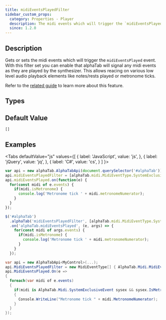 ```yaml
---
title: midiEventsPlayedFilter
sidebar_custom_props:
  category: Properties - Player
  description: The midi events which will trigger the `midiEventsPlayed` event
  since: 1.2.0
---
```


<SinceBadge since="1.2.0" />


## Description
Gets or sets the midi events which will trigger the `midiEventsPlayed` event. With this filter set you can enable 
that alphaTab will signal any midi events as they are played by the synthesizer. This allows reacing on various low level
audio playback elements like notes/rests played or metronome ticks. 

Refer to the [related guide](/docs/guides/handling-midi-events) to learn more about this feature. 

## Types

<TypeTable>
    <TypeRow type="js" name="alphaTab.midi.MidiEventType[]" />
    <TypeRow type="net" name="IList<AlphaTab.Midi.MidiEventType>" />
</TypeTable>

## Default Value

`[]`

## Examples

<Tabs
  defaultValue="js"
  values={[
    { label: 'JavaScript', value: 'js', },
    { label: 'jQuery', value: 'jq', },
    { label: 'C#', value: 'cs', }
  ]
}>
<TabItem value="js">

```js
var api = new alphaTab.AlphaTabApi(document.querySelector('#alphaTab'));
api.midiEventsPlayedFilter = [alphaTab.midi.MidiEventType.SystemExclusive2];
api.midiEventsPlayed.on(function(e) {
  for(const midi of e.events) {
    if(midi.isMetronome) {
      console.log('Metronome tick ' + midi.metronomeNumerator); 
    }
  }
});
```

</TabItem>
<TabItem value="jq">

```js
$('#alphaTab')
  .alphaTab('midiEventsPlayedFilter', [alphaTab.midi.MidiEventType.SystemExclusive2])
  .on('alphaTab.midiEventsPlayed', (e, args) => {
    for(const midi of args.events) {
      if(midi.isMetronome) {
        console.log('Metronome tick ' + midi.metronomeNumerator); 
      }
    }
  });
```

</TabItem>
<TabItem value="cs">

```csharp
var api = new AlphaTabApi<MyControl>(...);
api.MidiEventsPlayedFilter = new MidiEventType[] { AlphaTab.Midi.MidiEventType.SystemExclusive2 };
api.MidiEventsPlayed.On(e => 
{
  foreach(var midi of e.events) 
  {
    if(midi is AlphaTab.Midi.SystemExclusiveEvent sysex && sysex.IsMetronome) 
    {
      Console.WriteLine("Metronome tick " + midi.MetronomeNumerator); 
    }
  }
});
```

</TabItem>
</Tabs>